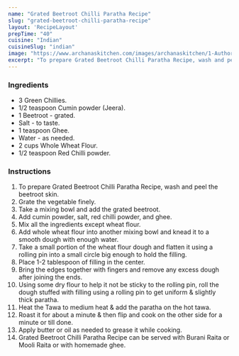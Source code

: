 ---
name: "Grated Beetroot Chilli Paratha Recipe"
slug: "grated-beetroot-chilli-paratha-recipe"
layout: 'RecipeLayout'
prepTime: "40"
cuisine: "Indian"
cuisineSlug: "indian"
image: "https://www.archanaskitchen.com/images/archanaskitchen/1-Author/Shobana_Vijay/grated-beetroot-chilli-paratha-recipe.jpg"
excerpt: "To prepare Grated Beetroot Chilli Paratha Recipe, wash and peel the beetroot skin"
---

### Ingredients

- 3 Green Chillies.
- 1/2 teaspoon Cumin powder (Jeera).
- 1 Beetroot - grated.
- Salt - to taste.
- 1 teaspoon Ghee.
- Water - as needed.
- 2 cups Whole Wheat Flour.
- 1/2 teaspoon Red Chilli powder.

### Instructions

1. To prepare Grated Beetroot Chilli Paratha Recipe, wash and peel the beetroot skin.
1. Grate the vegetable finely.
1. Take a mixing bowl and add the grated beetroot.
1. Add cumin powder, salt, red chilli powder, and ghee.
1. Mix all the ingredients except wheat flour.
1. Add whole wheat flour into another mixing bowl and knead it to a smooth dough with enough water.
1. Take a small portion of the wheat flour dough and flatten it using a rolling pin into a small circle big enough to hold the filling.
1. Place 1-2 tablespoon of filling in the center.
1. Bring the edges together with fingers and remove any excess dough after joining the ends.
1. Using some dry flour to help it not be sticky to the rolling pin, roll the dough stuffed with filling using a rolling pin to get uniform & slightly thick paratha.
1. Heat the Tawa to medium heat & add the paratha on the hot tawa.
1. Roast it for about a minute & then flip and cook on the other side for a minute or till done.
1. Apply butter or oil as needed to grease it while cooking.
1. Grated Beetroot Chilli Paratha Recipe can be served with Burani Raita or Mooli Raita or with homemade ghee.
